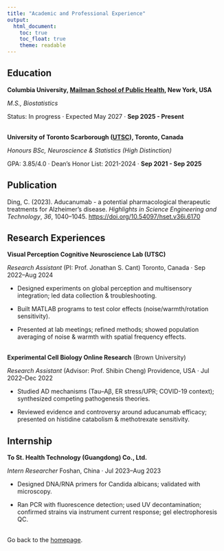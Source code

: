 ```yaml
---
title: "Academic and Professional Experience"
output:
  html_document:
    toc: true
    toc_float: true
    theme: readable
---
```


## Education

**Columbia University, [Mailman School of Public Health](https://www.publichealth.columbia.edu/), New York, USA**

*M.S., Biostatistics*

Status: In progress · Expected May 2027 · **Sep 2025 - Present**
<br><br>

**University of Toronto Scarborough ([UTSC](https://www.utsc.utoronto.ca/home/)), Toronto, Canada**

*Honours BSc, Neuroscience & Statistics (High Distinction)*

GPA: 3.85/4.0 · Dean's Honor List: 2021-2024 · **Sep 2021 - Sep 2025**

## Publication

Ding, C. (2023). Aducanumab - a potential pharmacological therapeutic treatments for Alzheimer’s disease. *Highlights in Science Engineering and Technology*, *36*, 1040–1045. <https://doi.org/10.54097/hset.v36i.6170>

## Research Experiences

**Visual Perception Cognitive Neuroscience Lab (UTSC)** 

*Research Assistant* (PI: Prof. Jonathan S. Cant) Toronto, Canada · Sep 2022–Aug 2024

- Designed experiments on global perception and multisensory integration; led data collection & troubleshooting.

- Built MATLAB programs to test color effects (noise/warmth/rotation sensitivity).

- Presented at lab meetings; refined methods; showed population averaging of noise & warmth with spatial frequency effects.
<br><br>

**Experimental Cell Biology Online Research** (Brown University) 

*Research Assistant* (Advisor: Prof. Shibin Cheng) Providence, USA · Jul 2022–Dec 2022

- Studied AD mechanisms (Tau–Aβ, ER stress/UPR; COVID-19 context); synthesized competing pathogenesis theories.

- Reviewed evidence and controversy around aducanumab efficacy; presented on histidine catabolism & methotrexate sensitivity.

## Internship

**To St. Health Technology (Guangdong) Co., Ltd.**

*Intern Researcher* Foshan, China · Jul 2023–Aug 2023

- Designed DNA/RNA primers for Candida albicans; validated with microscopy.

- Ran PCR with fluorescence detection; used UV decontamination; confirmed strains via instrument current response; gel electrophoresis QC.
<br><br>

Go back to the [homepage](index.html).
